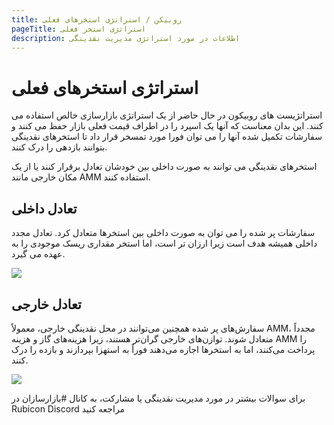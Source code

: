 ```yaml
---
title: روبیکن / استراتژی استخرهای فعلی
pageTitle: استراتژی استخر فعلی
description: اطلاعات در مورد استراتژی مدیریت نقدینگی
---
```


# استراتژی استخرهای فعلی

استراتژیست های روبیکون در حال حاضر از یک استراتژی بازارسازی خالص استفاده می کنند. این بدان معناست که آنها یک اسپرد را در اطراف قیمت فعلی بازار حفظ می کنند و سفارشات تکمیل شده آنها را می توان فورا مورد تمسخر قرار داد تا استخرهای نقدینگی بتوانند بازدهی را درک کنند.

استخرهای نقدینگی می توانند به صورت داخلی بین خودشان تعادل برقرار کنند یا از یک مکان خارجی مانند AMM استفاده کنند.

## تعادل داخلی

سفارشات پر شده را می توان به صورت داخلی بین استخرها متعادل کرد. تعادل مجدد داخلی همیشه هدف است زیرا ارزان تر است، اما استخر مقداری ریسک موجودی را به عهده می گیرد.

![](</assets/Rubicon v1\_ Internal Rebalancing - Option 1.png>)

## تعادل خارجی

سفارش‌های پر شده همچنین می‌توانند در محل نقدینگی خارجی، معمولاً AMM، مجدداً متعادل شوند. توازن‌های خارجی گران‌تر هستند، زیرا هزینه‌های گاز و هزینه AMM را پرداخت می‌کنند، اما به استخرها اجازه می‌دهند فوراً به استهزا بپردازند و بازده را درک کنند.

![](</assets/Rubicon v1\_ Internal Rebalancing - Option 2 (1).png>)

برای سوالات بیشتر در مورد مدیریت نقدینگی یا مشارکت، به کانال #بازارسازان در Rubicon Discord مراجعه کنید